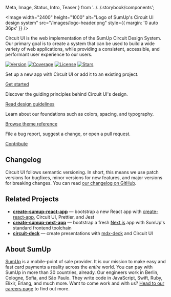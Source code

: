   Meta,
  Image,
  Status,
  Intro,
  Teaser
} from '../../.storybook/components';

<Meta title="Introduction|Welcome" />

<Image
  width="2400"
  height="1000"
  alt="Logo of SumUp's Circuit UI design system"
  src="/images/logo-header.png"
  style={{ margin: '0 auto 36px' }}
/>

<Intro>
  Circuit UI is the web implementation of the SumUp Circuit Design System. Our
  primary goal is to create a system that can be used to build a wide variety of
  web applications, while providing a consistent, accessible, and performant
  user experience to our users.
</Intro>

[![Version](https://img.shields.io/npm/v/@sumup/circuit-ui)](https://www.npmjs.com/package/@sumup/circuit-ui) [![Coverage](https://img.shields.io/codecov/c/github/sumup-oss/circuit-ui)](https://codecov.io/gh/sumup-oss/circuit-ui) [![License](https://img.shields.io/github/license/sumup-oss/circuit-ui)](https://github.com/sumup-oss/circuit-ui/blob/master/LICENSE) [![Stars](https://img.shields.io/github/stars/sumup-oss/circuit-ui?style=social)](https://github.com/sumup-oss/circuit-ui/)

<Teaser title="Getting started">

Set up a new app with Circuit UI or add it to an existing project.

[Get started](Introduction|Getting-started)

</Teaser>

<Teaser title="Design principles">

Discover the guiding principles behind Circuit UI's design.

[Read design guidelines](Introduction|Design-Principles)

</Teaser>

<Teaser title="Theming">

Learn about our foundations such as colors, spacing, and typography.

[Browse theme reference](Advanced|Theme)

</Teaser>

<Teaser title="Contributing">

File a bug report, suggest a change, or open a pull request.

[Contribute](Introduction|Contributing)

</Teaser>

<div style={{ clear: 'both' }} />

## Changelog

Circuit UI follows semantic versioning. In short, this means we use patch versions for bugfixes, minor versions for new features, and major versions for breaking changes. You can read [our changelog on GitHub](https://github.com/sumup-oss/circuit-ui/releases).

## Related Projects

- **[create-sumup-react-app](https://github.com/sumup/create-sumup-react-app)** — bootstrap a new React app with [create-react-app](https://create-react-app.dev/), Circuit UI, Prettier, and Jest
- **[create-sumup-next-app](https://github.com/sumup/create-sumup-next-app)** — bootstrap a fresh [Next.js](https://nextjs.org/) app with SumUp's standard frontend toolchain
- **[circuit-deck](https://github.com/sumup/circuit-deck)** — create presentations with [mdx-deck](https://github.com/jxnblk/mdx-deck) and Circuit UI

## About SumUp

[SumUp](https://sumup.com) is a mobile-point of sale provider. It is our mission to make easy and fast card payments a reality across the _entire_ world. You can pay with SumUp in more than 30 countries, already. Our engineers work in Berlin, Cologne, Sofia, and Sāo Paulo. They write code in JavaScript, Swift, Ruby, Elixir, Erlang, and much more. Want to come work and with us? [Head to our careers page](https://sumup.com/careers) to find out more.
